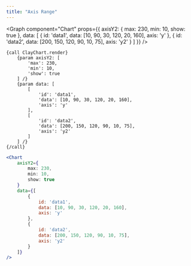 ```yaml
---
title: "Axis Range"
---
```



<Graph
	component="Chart"
	props={{
		axisY2: {
			max: 230,
			min: 10,
			show: true
		},
		data: [
			{
				id: 'data1',
				data: [10, 90, 30, 120, 20, 160],
				axis: 'y'
			},
			{
				id: 'data2',
				data: [200, 150, 120, 90, 10, 75],
				axis: 'y2'
			}
		]
	}}
/>

```soy
{call ClayChart.render}
	{param axisY2: [
		'max': 230,
		'min': 10,
		'show': true
	] /}
	{param data: [
		[
			'id': 'data1',
			'data': [10, 90, 30, 120, 20, 160],
			'axis': 'y'
		],
		[
			'id': 'data2',
			'data': [200, 150, 120, 90, 10, 75],
			'axis': 'y2'
		]
	] /}
{/call}
```

```jsx
<Chart
	axisY2={
		max: 230,
		min: 10,
		show: true
	}
	data={[
		{
			id: 'data1',
			data: [10, 90, 30, 120, 20, 160],
			axis: 'y'
		},
		{
			id: 'data2',
			data: [200, 150, 120, 90, 10, 75],
			axis: 'y2'
		}
	]}
/>
```
